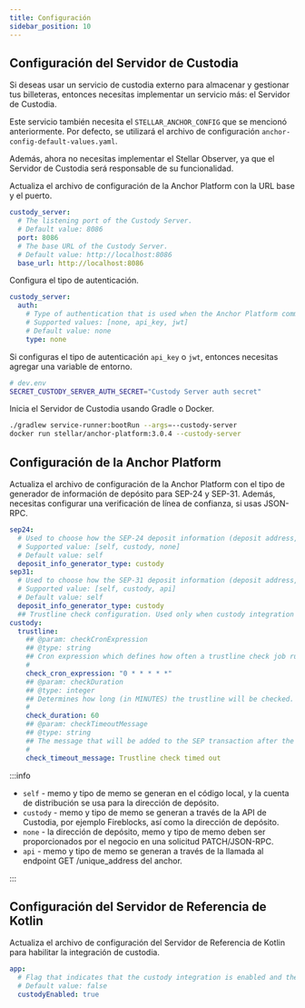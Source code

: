```yaml
---
title: Configuración
sidebar_position: 10
---
```



## Configuración del Servidor de Custodia

Si deseas usar un servicio de custodia externo para almacenar y gestionar tus billeteras, entonces necesitas implementar un servicio más: el Servidor de Custodia.

Este servicio también necesita el `STELLAR_ANCHOR_CONFIG` que se mencionó anteriormente. Por defecto, se utilizará el archivo de configuración `anchor-config-default-values.yaml`.

Además, ahora no necesitas implementar el Stellar Observer, ya que el Servidor de Custodia será responsable de su funcionalidad.

Actualiza el archivo de configuración de la Anchor Platform con la URL base y el puerto.

<CodeExample>

```yaml
custody_server:
  # The listening port of the Custody Server.
  # Default value: 8086
  port: 8086
  # The base URL of the Custody Server.
  # Default value: http://localhost:8086
  base_url: http://localhost:8086
```

</CodeExample>

Configura el tipo de autenticación.

<CodeExample>

```yaml
custody_server:
  auth:
    # Type of authentication that is used when the Anchor Platform communicates with the Custody Server.
    # Supported values: [none, api_key, jwt]
    # Default value: none
    type: none
```

</CodeExample>

Si configuras el tipo de autenticación `api_key` o `jwt`, entonces necesitas agregar una variable de entorno.

<CodeExample>

```bash
# dev.env
SECRET_CUSTODY_SERVER_AUTH_SECRET="Custody Server auth secret"
```

</CodeExample>

Inicia el Servidor de Custodia usando Gradle o Docker.

<CodeExample>

```bash
./gradlew service-runner:bootRun --args=--custody-server
docker run stellar/anchor-platform:3.0.4 --custody-server
```

</CodeExample>

## Configuración de la Anchor Platform

Actualiza el archivo de configuración de la Anchor Platform con el tipo de generador de información de depósito para SEP-24 y SEP-31. Además, necesitas configurar una verificación de línea de confianza, si usas JSON-RPC.

<CodeExample>

```yaml
sep24:
  # Used to choose how the SEP-24 deposit information (deposit address, memo and memo type) will be generated
  # Supported value: [self, custody, none]
  # Default value: self
  deposit_info_generator_type: custody
sep31:
  # Used to choose how the SEP-31 deposit information (deposit address, memo and memo type) will be generated
  # Supported value: [self, custody, api]
  # Default value: self
  deposit_info_generator_type: custody
  ## Trustline check configuration. Used only when custody integration is enabled
custody:
  trustline:
    ## @param: checkCronExpression
    ## @type: string
    ## Cron expression which defines how often a trustline check job runs. By default, a job runs every minute
    #
    check_cron_expression: "0 * * * * *"
    ## @param: checkDuration
    ## @type: integer
    ## Determines how long (in MINUTES) the trustline will be checked. By default - 1 hour (60 minutes)
    #
    check_duration: 60
    ## @param: checkTimeoutMessage
    ## @type: string
    ## The message that will be added to the SEP transaction after the duration check is exceeded
    #
    check_timeout_message: Trustline check timed out
```

</CodeExample>

:::info

- `self` - memo y tipo de memo se generan en el código local, y la cuenta de distribución se usa para la dirección de depósito.
- `custody` - memo y tipo de memo se generan a través de la API de Custodia, por ejemplo Fireblocks, así como la dirección de depósito.
- `none` - la dirección de depósito, memo y tipo de memo deben ser proporcionados por el negocio en una solicitud PATCH/JSON-RPC.
- `api` - memo y tipo de memo se generan a través de la llamada al endpoint GET /unique_address del anchor.

:::

## Configuración del Servidor de Referencia de Kotlin

Actualiza el archivo de configuración del Servidor de Referencia de Kotlin para habilitar la integración de custodia.

<CodeExample>

```yaml
app:
  # Flag that indicates that the custody integration is enabled and the payment will be submitted using the Custody Server.
  # Default value: false
  custodyEnabled: true
```

</CodeExample>
